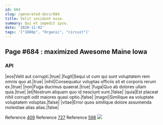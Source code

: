 ```yaml
---
id: 684
slug: /generated-docs/684
title: Velit incidunt esse.
summary: Qui et impedit ipsa.
date: '2020-11-02'
tags: '["1080p", "Organic", "circuit"]'
---
```

## Page #684 : maximized Awesome Maine Iowa
<Partial />

### API

|eos|Velit aut corrupti.|true|
|fugit|Sequi ut cum qui sunt voluptatem rem omnis quo at.|true|
|nihil|Consequatur voluptas officiis sit et corporis rerum ex.|true|
|non|Fuga ducimus quaerat.|true|
|fuga|Quo ab dolores ullam quia.|true|
|et|Nostrum aliquam quo id nesciunt sunt.|false|
|quia|Est placeat nihil corrupti odit maiores quasi optio.|false|
|magni|Similique ea voluptate voluptatem voluptas.|false|
|vitae|Error quos similique dolore assumenda molestiae alias alias.|false|

Reference [409](/generated-docs/409)
Reference [727](/generated-docs/727)
Reference [598](/generated-docs/598)
![](/assets/cats-2.jpg)


